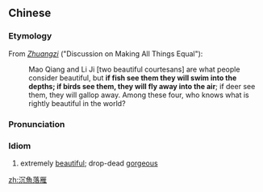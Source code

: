 {{also|沉鱼落雁}}
==Chinese==
{{zh-forms|s=沉鱼落雁}}

===Etymology===
From ''[[w:Zhuangzi|Zhuangzi]]'' ("Discussion on Making All Things Equal"):
: Mao Qiang and Li Ji [two beautiful courtesans] are what people consider beautiful, but '''if fish see them they will swim into the depths; if birds see them, they will fly away into the air'''; if deer see them, they will gallop away. Among these four, who knows what is rightly beautiful in the world?

===Pronunciation===
{{zh-pron
|m=chényúluòyàn
|c=cam4 jyu4 lok6 ngaan6,cam4 jyu4-2 lok6 ngaan6
|cat=id
}}

===Idiom===
{{zh-idiom}}

# {{lb|zh|of women}} extremely [[beautiful]]; drop-dead [[gorgeous]]

[[zh:沉魚落雁]]